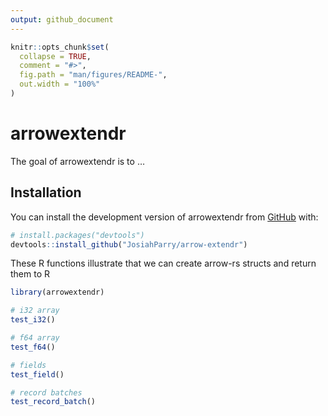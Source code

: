```yaml
---
output: github_document
---
```


<!-- README.md is generated from README.Rmd. Please edit that file -->

```r
knitr::opts_chunk$set(
  collapse = TRUE,
  comment = "#>",
  fig.path = "man/figures/README-",
  out.width = "100%"
)
```

# arrowextendr

<!-- badges: start -->
<!-- badges: end -->

The goal of arrowextendr is to ...

## Installation

You can install the development version of arrowextendr from [GitHub](https://github.com/) with:

``` r
# install.packages("devtools")
devtools::install_github("JosiahParry/arrow-extendr")
```

These R functions illustrate that we can create arrow-rs structs and return them to R

```r
library(arrowextendr)

# i32 array
test_i32()

# f64 array
test_f64()

# fields
test_field()

# record batches
test_record_batch()
```

